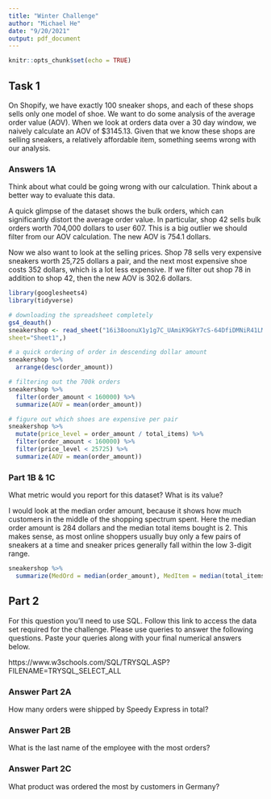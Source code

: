 ```yaml
---
title: "Winter Challenge"
author: "Michael He"
date: "9/20/2021"
output: pdf_document
---
```


```r
knitr::opts_chunk$set(echo = TRUE)
```

## Task 1
On Shopify, we have exactly 100 sneaker shops, and each of these shops sells only one model of shoe. We want to do some analysis of the average order value (AOV). When we look at orders data over a 30 day window, we naively calculate an AOV of $3145.13. Given that we know these shops are selling sneakers, a relatively affordable item, something seems wrong with our analysis. 

### Answers 1A
Think about what could be going wrong with our calculation. Think about a better way to evaluate this data. 

A quick glimpse of the dataset shows the bulk orders, which can significantly distort the average order value. In particular, shop 42 sells bulk orders worth 704,000 dollars to user 607. This is a big outlier we should filter from our AOV calculation. The new AOV is 754.1 dollars. 

Now we also want to look at the selling prices. Shop 78 sells very expensive sneakers worth 25,725 dollars a pair, and the next most expensive shoe costs 352 dollars, which is a lot less expensive. If we filter out shop 78 in addition to shop 42, then the new AOV is 302.6 dollars. 

```r
library(googlesheets4) 
library(tidyverse)

# downloading the spreadsheet completely
gs4_deauth()
sneakershop <- read_sheet("16i38oonuX1y1g7C_UAmiK9GkY7cS-64DfiDMNiR41LM",
sheet="Sheet1",)

# a quick ordering of order in descending dollar amount
sneakershop %>%
  arrange(desc(order_amount))

# filtering out the 700k orders 
sneakershop %>%
  filter(order_amount < 160000) %>%
  summarize(AOV = mean(order_amount))

# figure out which shoes are expensive per pair
sneakershop %>%
  mutate(price_level = order_amount / total_items) %>%
  filter(order_amount < 160000) %>%
  filter(price_level < 25725) %>%
  summarize(AOV = mean(order_amount))
```

### Part 1B & 1C

What metric would you report for this dataset? What is its value?

I would look at the median order amount, because it shows how much customers in the middle of the shopping spectrum spent. Here the median order amount is 284 dollars and the median total items bought is 2. This makes sense, as most online shoppers usually buy only a few pairs of sneakers at a time and sneaker prices generally fall within the low 3-digit range.

```r
sneakershop %>%
  summarize(MedOrd = median(order_amount), MedItem = median(total_items))
```

## Part 2

For this question you’ll need to use SQL. Follow this link to access the data set required for the challenge. Please use queries to answer the following questions. Paste your queries along with your final numerical answers below.

https://www.w3schools.com/SQL/TRYSQL.ASP?FILENAME=TRYSQL_SELECT_ALL

### Answer Part 2A 

How many orders were shipped by Speedy Express in total?


### Answer Part 2B

What is the last name of the employee with the most orders?


### Answer Part 2C

What product was ordered the most by customers in Germany?





